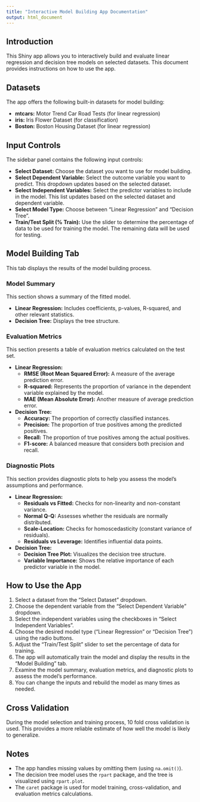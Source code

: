 ```yaml
---
title: "Interactive Model Building App Documentation"
output: html_document
---
```


## Introduction

This Shiny app allows you to interactively build and evaluate linear regression and decision tree models on selected datasets. This document provides instructions on how to use the app.

## Datasets

The app offers the following built-in datasets for model building:

*   **mtcars:** Motor Trend Car Road Tests (for linear regression)
*   **iris:** Iris Flower Dataset (for classification)
*   **Boston:** Boston Housing Dataset (for linear regression)

## Input Controls

The sidebar panel contains the following input controls:

*   **Select Dataset:** Choose the dataset you want to use for model building.
*   **Select Dependent Variable:** Select the outcome variable you want to predict. This dropdown updates based on the selected dataset.
*   **Select Independent Variables:** Select the predictor variables to include in the model. This list updates based on the selected dataset and dependent variable.
*   **Select Model Type:** Choose between "Linear Regression" and "Decision Tree".
*   **Train/Test Split (% Train):** Use the slider to determine the percentage of data to be used for training the model. The remaining data will be used for testing.

## Model Building Tab

This tab displays the results of the model building process.

### Model Summary

This section shows a summary of the fitted model.

*   **Linear Regression:** Includes coefficients, p-values, R-squared, and other relevant statistics.
*   **Decision Tree:** Displays the tree structure.

### Evaluation Metrics

This section presents a table of evaluation metrics calculated on the test set.

*   **Linear Regression:**
    *   **RMSE (Root Mean Squared Error):** A measure of the average prediction error.
    *   **R-squared:** Represents the proportion of variance in the dependent variable explained by the model.
    *   **MAE (Mean Absolute Error):** Another measure of average prediction error.
*   **Decision Tree:**
    *   **Accuracy:** The proportion of correctly classified instances.
    *   **Precision:** The proportion of true positives among the predicted positives.
    *   **Recall:** The proportion of true positives among the actual positives.
    *   **F1-score:** A balanced measure that considers both precision and recall.

### Diagnostic Plots

This section provides diagnostic plots to help you assess the model's assumptions and performance.

*   **Linear Regression:**
    *   **Residuals vs Fitted:** Checks for non-linearity and non-constant variance.
    *   **Normal Q-Q:** Assesses whether the residuals are normally distributed.
    *   **Scale-Location:** Checks for homoscedasticity (constant variance of residuals).
    *   **Residuals vs Leverage:** Identifies influential data points.
*   **Decision Tree:**
    *   **Decision Tree Plot:** Visualizes the decision tree structure.
    *   **Variable Importance:** Shows the relative importance of each predictor variable in the model.

## How to Use the App

1.  Select a dataset from the "Select Dataset" dropdown.
2.  Choose the dependent variable from the "Select Dependent Variable" dropdown.
3.  Select the independent variables using the checkboxes in "Select Independent Variables".
4.  Choose the desired model type ("Linear Regression" or "Decision Tree") using the radio buttons.
5.  Adjust the "Train/Test Split" slider to set the percentage of data for training.
6.  The app will automatically train the model and display the results in the "Model Building" tab.
7.  Examine the model summary, evaluation metrics, and diagnostic plots to assess the model's performance.
8.  You can change the inputs and rebuild the model as many times as needed.

## Cross Validation
During the model selection and training process, 10 fold cross validation is used. This provides a more reliable estimate of how well the model is likely to generalize.

## Notes

*   The app handles missing values by omitting them (using `na.omit()`).
*   The decision tree model uses the `rpart` package, and the tree is visualized using `rpart.plot`.
*   The `caret` package is used for model training, cross-validation, and evaluation metrics calculations.
